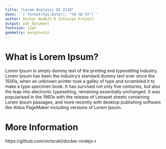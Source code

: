 ```yaml
---
title: "Lorem Analysis Q3 2218"
date: '`r format(Sys.Date(), "%d %B %Y")`'
author: Docker NodeJS R Infusion Project
output: pdf_document
fontsize: 11pt
geometry: margin=1in
---
```


# What is Lorem Ipsum?

Lorem Ipsum is simply dummy text of the printing and typesetting industry. Lorem Ipsum has been the industry's standard dummy text ever since the 1500s, when an unknown printer took a galley of type and scrambled it to make a type specimen book. It has survived not only five centuries, but also the leap into electronic typesetting, remaining essentially unchanged. It was popularised in the 1960s with the release of Letraset sheets containing Lorem Ipsum passages, and more recently with desktop publishing software like Aldus PageMaker including versions of Lorem Ipsum.

# More Information

https://github.com/victorskl/docker-nodejs-r